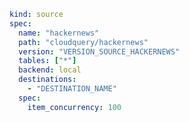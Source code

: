 ```yaml copy
kind: source
spec:
  name: "hackernews"
  path: "cloudquery/hackernews"
  version: "VERSION_SOURCE_HACKERNEWS"
  tables: ["*"]
  backend: local
  destinations:
    - "DESTINATION_NAME"
  spec:
    item_concurrency: 100
```